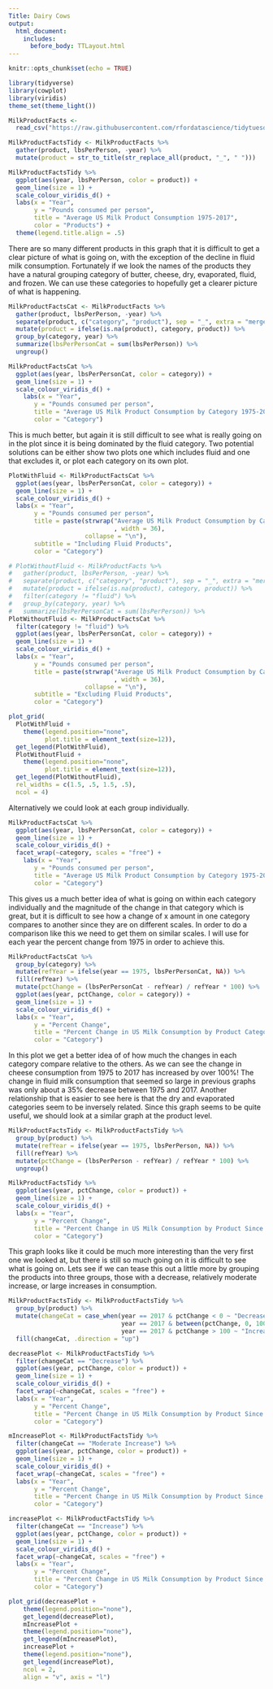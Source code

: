 ```yaml
---
Title: Dairy Cows
output:
  html_document:
    includes:
      before_body: TTLayout.html
---
```


```r
knitr::opts_chunk$set(echo = TRUE)
```

```r
library(tidyverse)
library(cowplot)
library(viridis)
theme_set(theme_light())

MilkProductFacts <- 
  read_csv("https://raw.githubusercontent.com/rfordatascience/tidytuesday/master/data/2019/2019-01-29/milk_products_facts.csv")
```

```r
MilkProductFactsTidy <- MilkProductFacts %>% 
  gather(product, lbsPerPerson, -year) %>%
  mutate(product = str_to_title(str_replace_all(product, "_", " ")))

MilkProductFactsTidy %>% 
  ggplot(aes(year, lbsPerPerson, color = product)) +
  geom_line(size = 1) +
  scale_colour_viridis_d() + 
  labs(x = "Year",
       y = "Pounds consumed per person",
       title = "Average US Milk Product Consumption 1975-2017",
       color = "Products") +
  theme(legend.title.align = .5)
```

There are so many different products in this graph that it is difficult to get a clear picture of what is going on, with the exception of the decline in fluid milk consumption. Fortunately if we look the names of the products they have a natural grouping category of butter, cheese, dry, evaporated, fluid, and frozen. We can use these categories to hopefully get a clearer picture of what is happening.

```r
MilkProductFactsCat <- MilkProductFacts %>% 
  gather(product, lbsPerPerson, -year) %>%
  separate(product, c("category", "product"), sep = "_", extra = "merge", fill = "right") %>%
  mutate(product = ifelse(is.na(product), category, product)) %>% 
  group_by(category, year) %>% 
  summarize(lbsPerPersonCat = sum(lbsPerPerson)) %>% 
  ungroup()

MilkProductFactsCat %>% 
  ggplot(aes(year, lbsPerPersonCat, color = category)) +
  geom_line(size = 1) +
  scale_colour_viridis_d() + 
    labs(x = "Year",
       y = "Pounds consumed per person",
       title = "Average US Milk Product Consumption by Category 1975-2017",
       color = "Category")
```

This is much better, but again it is still difficult to see what is really going on in the plot since it is being dominated by the fluid category. Two potential solutions can be either show two plots one which includes fluid and one that excludes it, or plot each category on its own plot. 

```r
PlotWithFluid <- MilkProductFactsCat %>% 
  ggplot(aes(year, lbsPerPersonCat, color = category)) +
  geom_line(size = 1) +
  scale_colour_viridis_d() +
  labs(x = "Year",
       y = "Pounds consumed per person",
       title = paste(strwrap("Average US Milk Product Consumption by Category 1975-2017"
                             , width = 36), 
                     collapse = "\n"),
       subtitle = "Including Fluid Products",
       color = "Category")

# PlotWithoutFluid <- MilkProductFacts %>% 
#   gather(product, lbsPerPerson, -year) %>%
#   separate(product, c("category", "product"), sep = "_", extra = "merge", fill = "right") %>%
#   mutate(product = ifelse(is.na(product), category, product)) %>%
#   filter(category != "fluid") %>% 
#   group_by(category, year) %>% 
#   summarize(lbsPerPersonCat = sum(lbsPerPerson)) %>% 
PlotWithoutFluid <- MilkProductFactsCat %>% 
  filter(category != "fluid") %>% 
  ggplot(aes(year, lbsPerPersonCat, color = category)) +
  geom_line(size = 1) +
  scale_colour_viridis_d() + 
  labs(x = "Year",
       y = "Pounds consumed per person",
       title = paste(strwrap("Average US Milk Product Consumption by Category 1975-2017"
                             , width = 36), 
                     collapse = "\n"),
       subtitle = "Excluding Fluid Products",
       color = "Category")

plot_grid(
  PlotWithFluid + 
    theme(legend.position="none", 
          plot.title = element_text(size=12)),
  get_legend(PlotWithFluid),
  PlotWithoutFluid + 
    theme(legend.position="none", 
          plot.title = element_text(size=12)),
  get_legend(PlotWithoutFluid),
  rel_widths = c(1.5, .5, 1.5, .5),
  ncol = 4)
```

Alternatively we could look at each group individually.
```r
MilkProductFactsCat %>% 
  ggplot(aes(year, lbsPerPersonCat, color = category)) +
  geom_line(size = 1) +
  scale_colour_viridis_d() +
  facet_wrap(~category, scales = "free") + 
    labs(x = "Year",
       y = "Pounds consumed per person",
       title = "Average US Milk Product Consumption by Category 1975-2017",
       color = "Category")
```

This gives us a much better idea of what is going on within each category individually and the magnitude of the change in that category which is great, but it is difficult to see how a change of x amount in one category compares to another since they are on different scales. In order to do a comparison like this we need to get them on similar scales. I will use for each year the percent change from 1975 in order to achieve this.

```r
MilkProductFactsCat %>% 
  group_by(category) %>% 
  mutate(refYear = ifelse(year == 1975, lbsPerPersonCat, NA)) %>% 
  fill(refYear) %>%
  mutate(pctChange = (lbsPerPersonCat - refYear) / refYear * 100) %>%
  ggplot(aes(year, pctChange, color = category)) + 
  geom_line(size = 1) +
  scale_colour_viridis_d() + 
  labs(x = "Year",
       y = "Percent Change",
       title = "Percent Change in US Milk Consumption by Product Category Since 1975-2017",
       color = "Category")
```

In this plot we get a better idea of of how much the changes in each category compare relative to the others. As we can see the change in cheese consumption from 1975 to 2017 has increased by over 100%! The change in fluid milk consumption that seemed so large in previous graphs was only about a 35% decrease between 1975 and 2017. Another relationship that is easier to see here is that the dry and evaporated categories seem to be inversely related. Since this graph seems to be quite useful, we should look at a similar graph at the product level. 

```r
MilkProductFactsTidy <- MilkProductFactsTidy %>% 
  group_by(product) %>% 
  mutate(refYear = ifelse(year == 1975, lbsPerPerson, NA)) %>% 
  fill(refYear) %>%
  mutate(pctChange = (lbsPerPerson - refYear) / refYear * 100) %>% 
  ungroup()

MilkProductFactsTidy %>% 
  ggplot(aes(year, pctChange, color = product)) + 
  geom_line(size = 1) +
  scale_colour_viridis_d() + 
  labs(x = "Year",
       y = "Percent Change",
       title = "Percent Change in US Milk Consumption by Product Since 1975-2017",
       color = "Category")
```
This graph looks like it could be much more interesting than the very first one we looked at, but there is still so much going on it is difficult to see what is going on. Lets see if we can tease this out a little more by grouping the products into three groups, those with a decrease, relatively moderate increase, or large increases in consumption. 

```r
MilkProductFactsTidy <- MilkProductFactsTidy %>%
  group_by(product) %>% 
  mutate(changeCat = case_when(year == 2017 & pctChange < 0 ~ "Decrease",
                               year == 2017 & between(pctChange, 0, 100) ~ "Moderate Increase",
                               year == 2017 & pctChange > 100 ~ "Increase")) %>% 
  fill(changeCat, .direction = "up")

decreasePlot <- MilkProductFactsTidy %>% 
  filter(changeCat == "Decrease") %>% 
  ggplot(aes(year, pctChange, color = product)) + 
  geom_line(size = 1) +
  scale_colour_viridis_d() + 
  facet_wrap(~changeCat, scales = "free") + 
  labs(x = "Year",
       y = "Percent Change",
       title = "Percent Change in US Milk Consumption by Product Since 1975-2017",
       color = "Category")

mIncreasePlot <- MilkProductFactsTidy %>% 
  filter(changeCat == "Moderate Increase") %>% 
  ggplot(aes(year, pctChange, color = product)) + 
  geom_line(size = 1) +
  scale_colour_viridis_d() + 
  facet_wrap(~changeCat, scales = "free") + 
  labs(x = "Year",
       y = "Percent Change",
       title = "Percent Change in US Milk Consumption by Product Since 1975-2017",
       color = "Category")

increasePlot <- MilkProductFactsTidy %>% 
  filter(changeCat == "Increase") %>% 
  ggplot(aes(year, pctChange, color = product)) + 
  geom_line(size = 1) +
  scale_colour_viridis_d() + 
  facet_wrap(~changeCat, scales = "free") + 
  labs(x = "Year",
       y = "Percent Change",
       title = "Percent Change in US Milk Consumption by Product Since 1975-2017",
       color = "Category")

plot_grid(decreasePlot + 
    theme(legend.position="none"), 
    get_legend(decreasePlot),
    mIncreasePlot + 
    theme(legend.position="none"), 
    get_legend(mIncreasePlot), 
    increasePlot + 
    theme(legend.position="none"), 
    get_legend(increasePlot), 
    ncol = 2, 
    align = "v", axis = "l")
```
